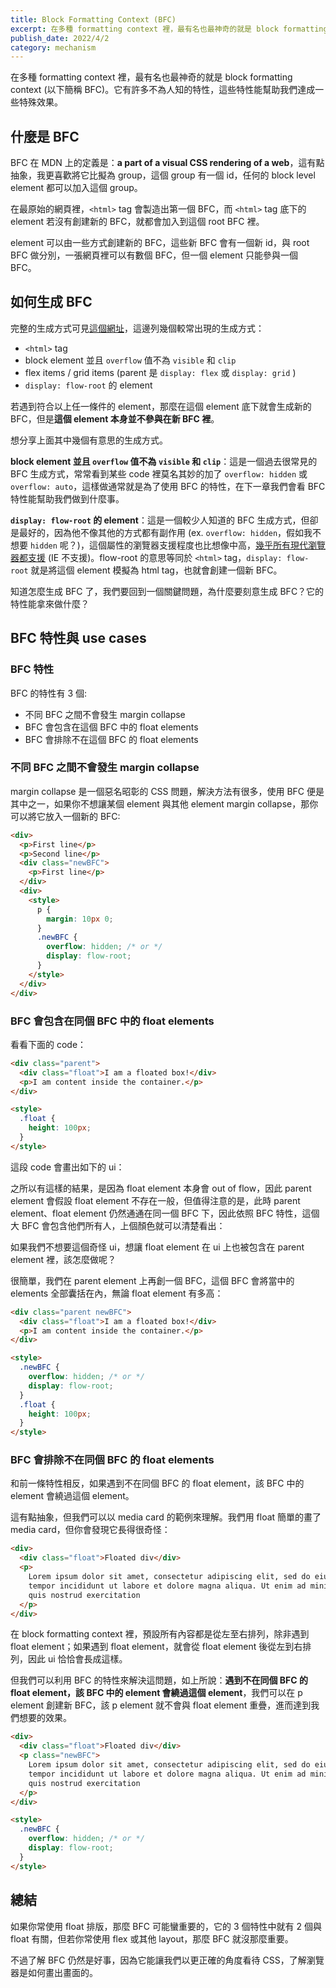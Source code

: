 ```yaml
---
title: Block Formatting Context (BFC)
excerpt: 在多種 formatting context 裡，最有名也最神奇的就是 block formatting context 。它有許多不為人知的特性，這些特性能幫助我們達成一些特殊效果。
publish_date: 2022/4/2
category: mechanism
---
```



在多種 formatting context 裡，最有名也最神奇的就是 block formatting context (以下簡稱 BFC)。它有許多不為人知的特性，這些特性能幫助我們達成一些特殊效果。

## 什麼是 BFC

BFC 在 MDN 上的定義是：**a part of a visual CSS rendering of a web**，這有點抽象，我更喜歡將它比擬為 group，這個 group 有一個 id，任何的 block level element 都可以加入這個 group。

在最原始的網頁裡，`<html>` tag 會製造出第一個 BFC，而 `<html>` tag 底下的 element 若沒有創建新的 BFC，就都會加入到這個 root BFC 裡。

element 可以由一些方式創建新的 BFC，這些新 BFC 會有一個新 id，與 root BFC 做分別，一張網頁裡可以有數個 BFC，但一個 element 只能參與一個 BFC。

## 如何生成 BFC

完整的生成方式可見[這個網址](https://developer.mozilla.org/en-US/docs/Web/Guide/CSS/Block_formatting_context)，這邊列幾個較常出現的生成方式：

- `<html>` tag
- block element 並且 `overflow` 值不為 `visible` 和 `clip`
- flex items / grid items (parent 是 `display: flex` 或 `display: grid` )
- `display: flow-root` 的 element

若遇到符合以上任一條件的 element，那麼在這個 element 底下就會生成新的 BFC，但是**這個 element 本身並不參與在新 BFC 裡**。

想分享上面其中幾個有意思的生成方式。

**block element 並且 `overflow` 值不為 `visible` 和 `clip`**：這是一個過去很常見的 BFC 生成方式，常常看到某些 code 裡莫名其妙的加了 `overflow: hidden` 或 `overflow: auto`，這樣做通常就是為了使用 BFC 的特性，在下一章我們會看 BFC 特性能幫助我們做到什麼事。

**`display: flow-root` 的 element**：這是一個較少人知道的 BFC 生成方式，但卻是最好的，因為他不像其他的方式都有副作用 (ex. `overflow: hidden`，假如我不想要 `hidden` 呢？)，這個屬性的瀏覽器支援程度也比想像中高，[幾乎所有現代瀏覽器都支援](https://caniuse.com/?search=flow-root) (IE 不支援)。flow-root 的意思等同於 `<html>` tag，`display: flow-root` 就是將這個 element 模擬為 html tag，也就會創建一個新 BFC。

知道怎麼生成 BFC 了，我們要回到一個關鍵問題，為什麼要刻意生成 BFC？它的特性能拿來做什麼？

## BFC 特性與 use cases

### BFC 特性

BFC 的特性有 3 個:

- 不同 BFC 之間不會發生 margin collapse
- BFC 會包含在這個 BFC 中的 float elements
- BFC 會排除不在這個 BFC 的 float elements

### 不同 BFC 之間不會發生 margin collapse

margin collapse 是一個惡名昭彰的 CSS 問題，解決方法有很多，使用 BFC 便是其中之一，如果你不想讓某個 element 與其他 element margin collapse，那你可以將它放入一個新的 BFC:

```html
<div>
  <p>First line</p>
  <p>Second line</p>
  <div class="newBFC">
    <p>First line</p>
  </div>
  <div>
    <style>
      p {
        margin: 10px 0;
      }
      .newBFC {
        overflow: hidden; /* or */
        display: flow-root;
      }
    </style>
  </div>
</div>
```

### BFC 會包含在同個 BFC 中的 float elements

看看下面的 code：

```html
<div class="parent">
  <div class="float">I am a floated box!</div>
  <p>I am content inside the container.</p>
</div>

<style>
  .float {
    height: 100px;
  }
</style>
```

這段 code 會畫出如下的 ui：

<InternalFloatOG />

之所以有這樣的結果，是因為 float element 本身會 out of flow，因此 parent element 會假設 float element 不存在一般，但值得注意的是，此時 parent element、float element 仍然通通在同一個 BFC 下，因此依照 BFC 特性，這個大 BFC 會包含他們所有人，上個顏色就可以清楚看出：

<InternalFloatOG2 />

如果我們不想要這個奇怪 ui，想讓 float element 在 ui 上也被包含在 parent element 裡，該怎麼做呢？

很簡單，我們在 parent element 上再創一個 BFC，這個 BFC 會將當中的 elements 全部囊括在內，無論 float element 有多高：

```html
<div class="parent newBFC">
  <div class="float">I am a floated box!</div>
  <p>I am content inside the container.</p>
</div>

<style>
  .newBFC {
    overflow: hidden; /* or */
    display: flow-root;
  }
  .float {
    height: 100px;
  }
</style>
```

<InternalFloatBFC />

### BFC 會排除不在同個 BFC 的 float elements

和前一條特性相反，如果遇到不在同個 BFC 的 float element，該 BFC 中的 element 會繞過這個 element。

這有點抽象，但我們可以以 media card 的範例來理解。我們用 float 簡單的畫了 media card，但你會發現它長得很奇怪：

```html
<div>
  <div class="float">Floated div</div>
  <p>
    Lorem ipsum dolor sit amet, consectetur adipiscing elit, sed do eiusmod
    tempor incididunt ut labore et dolore magna aliqua. Ut enim ad minim veniam,
    quis nostrud exercitation
  </p>
</div>
```

<ExternalFloatOG />

在 block formatting context 裡，預設所有內容都是從左至右排列，除非遇到 float element；如果遇到 float element，就會從 float element 後從左到右排列，因此 ui 恰恰會長成這樣。

但我們可以利用 BFC 的特性來解決這問題，如上所說：**遇到不在同個 BFC 的 float element，該 BFC 中的 element 會繞過這個 element**，我們可以在 p element 創建新 BFC，該 p element 就不會與 float element 重疊，進而達到我們想要的效果。

```html
<div>
  <div class="float">Floated div</div>
  <p class="newBFC">
    Lorem ipsum dolor sit amet, consectetur adipiscing elit, sed do eiusmod
    tempor incididunt ut labore et dolore magna aliqua. Ut enim ad minim veniam,
    quis nostrud exercitation
  </p>
</div>

<style>
  .newBFC {
    overflow: hidden; /* or */
    display: flow-root;
  }
</style>
```

<ExternalFloatBFC />

## 總結

如果你常使用 float 排版，那麼 BFC 可能蠻重要的，它的 3 個特性中就有 2 個與 float 有關，但若你常使用 flex 或其他 layout，那麼 BFC 就沒那麼重要。

不過了解 BFC 仍然是好事，因為它能讓我們以更正確的角度看待 CSS，了解瀏覽器是如何畫出畫面的。

<RefsSection>
  <Ref
    text="Block Formatting Contexts in CSS"
    link="https://medium.com/@ritz078/block-formatting-contexts-in-css-3a9555355019"
  />
  <Ref
    text="Block formatting"
    link="https://www.w3.org/TR/CSS2/visuren.html#block-formatting"
  />
  <Ref
    text="Block formatting context - Developer guides | MDN"
    link="https://developer.mozilla.org/en-US/docs/Web/Guide/CSS/Block_formatting_context"
  />
</RefsSection>
